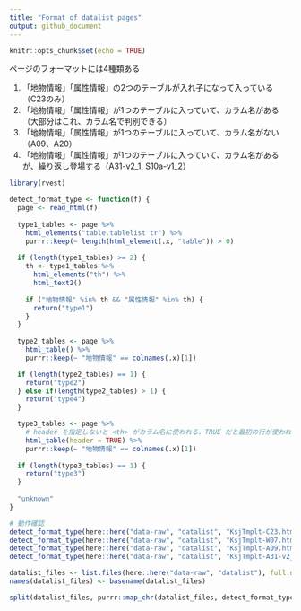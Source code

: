 ```yaml
---
title: "Format of datalist pages"
output: github_document
---
```


```r
knitr::opts_chunk$set(echo = TRUE)
```

ページのフォーマットには4種類ある

1. 「地物情報」「属性情報」の2つのテーブルが入れ子になって入っている（C23のみ）
2. 「地物情報」「属性情報」が1つのテーブルに入っていて、カラム名がある（大部分はこれ、カラム名で判別できる）
3. 「地物情報」「属性情報」が1つのテーブルに入っていて、カラム名がない（A09、A20）
4. 「地物情報」「属性情報」が1つのテーブルに入っていて、カラム名があるが、繰り返し登場する（A31-v2_1, S10a-v1_2）

```r
library(rvest)

detect_format_type <- function(f) {
  page <- read_html(f)
  
  type1_tables <- page %>% 
    html_elements("table.tablelist tr") %>%
    purrr::keep(~ length(html_element(.x, "table")) > 0)
  
  if (length(type1_tables) >= 2) {
    th <- type1_tables %>% 
      html_elements("th") %>% 
      html_text2()
    
    if ("地物情報" %in% th && "属性情報" %in% th) {
      return("type1")
    }
  }
  
  type2_tables <- page %>% 
    html_table() %>% 
    purrr::keep(~ "地物情報" == colnames(.x)[1])

  if (length(type2_tables) == 1) {
    return("type2")
  } else if(length(type2_tables) > 1) {
    return("type4")
  }

  type3_tables <- page %>% 
    # header を指定しないと <th> がカラム名に使われる、TRUE だと最初の行が使われる
    html_table(header = TRUE) %>% 
    purrr::keep(~ "地物情報" == colnames(.x)[1])
  
  if (length(type3_tables) == 1) {
    return("type3")
  }
  
  "unknown"
}

# 動作確認
detect_format_type(here::here("data-raw", "datalist", "KsjTmplt-C23.html"))
detect_format_type(here::here("data-raw", "datalist", "KsjTmplt-W07.html"))
detect_format_type(here::here("data-raw", "datalist", "KsjTmplt-A09.html"))
detect_format_type(here::here("data-raw", "datalist", "KsjTmplt-A31-v2_1.html"))
```

```r
datalist_files <- list.files(here::here("data-raw", "datalist"), full.names = TRUE)
names(datalist_files) <- basename(datalist_files)

split(datalist_files, purrr::map_chr(datalist_files, detect_format_type))
```
